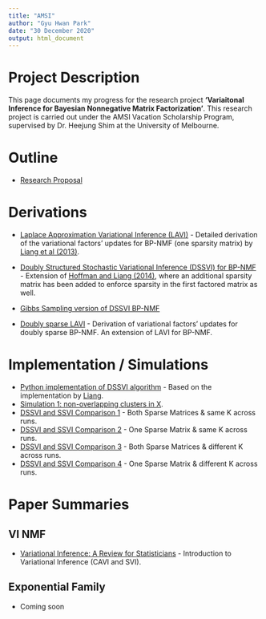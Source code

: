 ```yaml
---
title: "AMSI"
author: "Gyu Hwan Park"
date: "30 December 2020"
output: html_document
---
```


# Project Description

This page documents my progress for the research project **'Variaitonal Inference for Bayesian Nonnegative Matrix Factorization'**. This research project is carried out under the AMSI Vacation Scholarship Program, supervised by Dr. Heejung Shim at the University of Melbourne.

# Outline

* [Research Proposal](assets/VI_proposal.pdf)


# Derivations

* [Laplace Approximation Variational Inference (LAVI)](assets/LAVI_BP-NMF.pdf) - Detailed derivation of the variational factors' updates for BP-NMF (one sparsity matrix) by [Liang et al (2013)](https://www.semanticscholar.org/paper/Beta-Process-Sparse-Nonnegative-Matrix-for-Music-Liang-Hoffman/9ca3a99a33d3275837488e7558cb93bb387ea9cf).

* [Doubly Structured Stochastic Variational Inference (DSSVI) for BP-NMF](assets/DSSVI.pdf) - Extension of [Hoffman and Liang (2014)](https://arxiv.org/abs/1411.1804), where an additional sparsity matrix has been added to enforce sparsity in the first factored matrix as well.

* [Gibbs Sampling version of DSSVI BP-NMF](assets/gibbs_DSSVI.pdf)

* [Doubly sparse LAVI](assets/doubly_sparse_LAVI.pdf) - Derivation of variational factors' updates for doubly sparse BP-NMF. An extension of LAVI for BP-NMF.

# Implementation / Simulations

* [Python implementation of DSSVI algorithm](assets/dssvi_fn.py) - Based on the implementation by [Liang](https://github.com/dawenl/bp_nmf/tree/master/code/ssmf).
* [Simulation 1: non-overlapping clusters in X](assets/01_19_sim_check_real.pdf).
* [DSSVI and SSVI Comparison 1](assets/dssvi_ssvi_both sparse_sameK.html) - Both Sparse Matrices & same K across runs.
* [DSSVI and SSVI Comparison 2](assets/dssvi_ssvi_one sparse_sameK.html) - One Sparse Matrix & same K across runs.
* [DSSVI and SSVI Comparison 3](assets/dssvi_ssvi_both sparse_diffK.html) - Both Sparse Matrices & different K across runs.
* [DSSVI and SSVI Comparison 4](assets/dssvi_ssvi_one sparse_diffK.html) - One Sparse Matrix & different K across runs.

# Paper Summaries

## VI NMF

* [Variational Inference: A Review for Statisticians](vi_review_summary.html) - Introduction to Variational Inference (CAVI and SVI).


## Exponential Family

* Coming soon